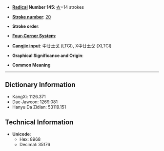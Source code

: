 * '''[[Wiktionary:Chinese radical index| Radical]] Number 145''': [[Wiktionary:Chinese radical index 衣|衣]]+14 strokes

* '''[[Wiktionary:Chinese total strokes index|Stroke number]]''': [[Wiktionary:Chinese total strokes index 20|20]]

* '''Stroke order''': 

* '''[[Wiktionary:Chinese four corner index|Four-Corner System]]''': 

* '''[[Wiktionary:Chinese Cangjie index|Cangjie input]]''': 中廿土戈 (LTGI), X中廿土戈 (XLTGI)

* '''Graphical Significance and Origin''': 

* '''Common Meaning'''

----

== Dictionary Information ==

* KangXi: 1126.371
* Dae Jaweon: 1269.081
* Hanyu Da Zidian: 53119.151

== Technical Information ==

* '''Unicode''':
** Hex: 8968
** Decimal: 35176